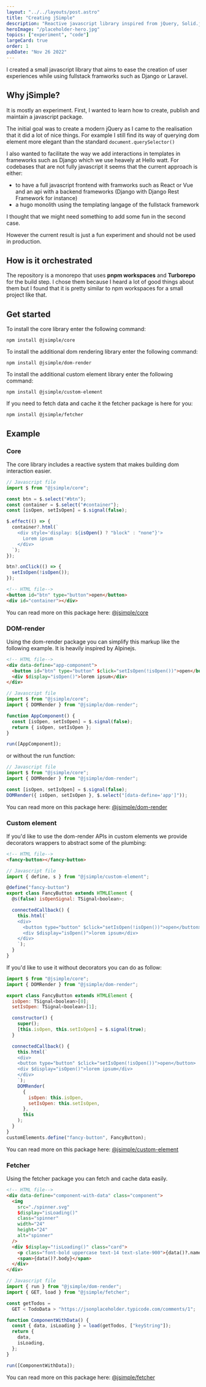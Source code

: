 ```yaml
---
layout: "../../layouts/post.astro"
title: "Creating jSimple"
description: "Reactive javascript library inspired from jQuery, Solid.js and alpine.js. It was design as a companion library for frameworks like Django or laravel."
heroImage: "/placeholder-hero.jpg"
topics: ["experiment", "code"]
largeCard: true
order: 1
pubDate: "Nov 26 2022"
---
```


I created a small javascript library that aims to ease the creation of user experiences while using fullstack framworks such as Django or Laravel.

## Why jSimple?

It is mostly an experiment. First, I wanted to learn how to create, publish and maintain a javascript package.

The initial goal was to create a modern jQuery as I came to the realisation that it did a lot of nice things. For example I still find its way of querying dom element more elegant than the standard `document.querySelector()`

I also wanted to facilitate the way we add interactions in templates in frameworks such as Django which we use heavely at Hello watt. For codebases that are not fully javascript it seems that the current approach is either:

- to have a full javascript frontend with framworks such as React or Vue and an api with a backend frameworks (Django with Django Rest Framework for instance)
- a hugo monolith using the templating langage of the fullstack framework

I thought that we might need something to add some fun in the second case.

However the current result is just a fun experiment and should not be used in production.

## How is it orchestrated

The repository is a monorepo that uses **pnpm workspaces** and **Turborepo** for the build step. I chose them because I heard a lot of good things about them but I found that it is pretty similar to npm workspaces for a small project like that.

## Get started

To install the core library enter the following command:

```
npm install @jsimple/core
```

To install the additional dom rendering library enter the following command:

```
npm install @jsimple/dom-render
```

To install the additional custom element library enter the following command:

```
npm install @jsimple/custom-element
```

If you need to fetch data and cache it the fetcher package is here for you:

```
npm install @jsimple/fetcher
```

## Example

### Core

The core library includes a reactive system that makes building dom interaction easier.

```javascript
// Javascript file
import $ from "@jsimple/core";

const btn = $.select("#btn");
const container = $.select("#container");
const [isOpen, setIsOpen] = $.signal(false);

$.effect(() => {
  container?.html(`
    <div style='display: ${isOpen() ? "block" : "none"}'>
      Lorem ipsum
    </div>
  `);
});

btn?.onClick(() => {
  setIsOpen(!isOpen());
});
```

```html
<!-- HTML file-->
<button id="btn" type="button">open</button>
<div id="container"></div>
```

You can read more on this package here: [@jsimple/core](https://github.com/robin4a4/jSimple/tree/main/packages/core)

### DOM-render

Using the dom-render package you can simplify this markup like the following example. It is heavily inspired by Alpinejs.

```html
<!-- HTML file-->
<div data-define="app-component">
  <button id="btn" type="button" $click="setIsOpen(!isOpen())">open</button>
  <div $display="isOpen()">lorem ipsum</div>
</div>
```

```javascript
// Javascript file
import $ from "@jsimple/core";
import { DOMRender } from "@jsimple/dom-render";

function AppComponent() {
  const [isOpen, setIsOpen] = $.signal(false);
  return { isOpen, setIsOpen };
}

run([AppComponent]);
```

or without the run function:

```javascript
// Javascript file
import $ from "@jsimple/core";
import { DOMRender } from "@jsimple/dom-render";

const [isOpen, setIsOpen] = $.signal(false);
DOMRender({ isOpen, setIsOpen }, $.select("[data-define='app']"));
```

You can read more on this package here: [@jsimple/dom-render](https://github.com/robin4a4/jSimple/tree/main/packages/dom-render)

### Custom element

If you'd like to use the dom-render APIs in custom elements we provide decorators wrappers to abstract some of the plumbing:

```html
<!-- HTML file-->
<fancy-button></fancy-button>
```

```javascript
// Javascript file
import { define, s } from "@jsimple/custom-element";

@define("fancy-button")
export class FancyButton extends HTMLElement {
  @s(false) isOpenSignal: TSignal<boolean>;

  connectedCallback() {
    this.html(`
    <div>
      <button type="button" $click="setIsOpen(!isOpen())">open</button>
      <div $display="isOpen()">lorem ipsum</div>
    </div>
    `);
  }
}
```

If you'd like to use it without decorators you can do as follow:

```javascript
import $ from "@jsimple/core";
import { DOMRender } from "@jsimple/dom-render";

export class FancyButton extends HTMLElement {
  isOpen: TSignal<boolean>[0];
  setIsOpen: TSignal<boolean>[1];

  constructor() {
    super();
    [this.isOpen, this.setIsOpen] = $.signal(true);
  }

  connectedCallback() {
    this.html(`
    <div>
    <button type="button" $click="setIsOpen(!isOpen())">open</button>
    <div $display="isOpen()">lorem ipsum</div>
    </div>
    `);
    DOMRender(
      {
        isOpen: this.isOpen,
        setIsOpen: this.setIsOpen,
      },
      this
    );
  }
}
customElements.define("fancy-button", FancyButton);
```

You can read more on this package here: [@jsimple/custom-element](https://github.com/robin4a4/jSimple/tree/main/packages/custom-element)

### Fetcher

Using the fetcher package you can fetch and cache data easily.

```html
<!-- HTML file-->
<div data-define="component-with-data" class="component">
  <img
    src="./spinner.svg"
    $display="isLoading()"
    class="spinner"
    width="24"
    height="24"
    alt="spinner"
  />
  <div $display="!isLoading()" class="card">
    <p class="font-bold uppercase text-14 text-slate-900">{data()?.name}</p>
    <span>{data()?.body}</span>
  </div>
</div>
```

```javascript
// Javascript file
import { run } from "@jsimple/dom-render";
import { GET, load } from "@jsimple/fetcher";

const getTodos =
  GET < TodoData > "https://jsonplaceholder.typicode.com/comments/1";

function ComponentWithData() {
  const { data, isLoading } = load(getTodos, ["keyString"]);
  return {
    data,
    isLoading,
  };
}

run([ComponentWithData]);
```

You can read more on this package here: [@jsimple/fetcher](https://github.com/robin4a4/jSimple/tree/main/packages/fetcher)
